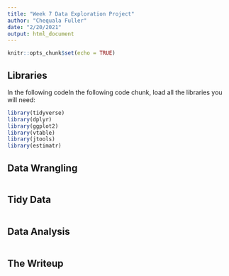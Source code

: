 ```yaml
---
title: "Week 7 Data Exploration Project"
author: "Chequala Fuller"
date: "2/20/2021"
output: html_document
---
```


```r
knitr::opts_chunk$set(echo = TRUE)
```

## Libraries

In the following codeIn the following code chunk, load all the libraries you will need: 

```r
library(tidyverse)
library(dplyr)
library(ggplot2)
library(vtable)
library(jtools)
library(estimatr)
```

## Data Wrangling


```r

```

## Tidy Data

```r

```

## Data Analysis



```r
```


## The Writeup

```r
```


